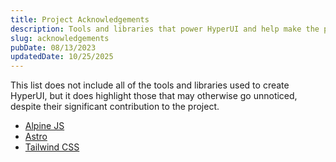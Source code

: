 ```yaml
---
title: Project Acknowledgements
description: Tools and libraries that power HyperUI and help make the project possible.
slug: acknowledgements
pubDate: 08/13/2023
updatedDate: 10/25/2025
---
```



<BaseAd />

This list does not include all of the tools and libraries used to create
HyperUI, but it does highlight those that may otherwise go unnoticed, despite
their significant contribution to the project.

- [Alpine JS](https://alpinejs.dev/)
- [Astro](https://astro.build/)
- [Tailwind CSS](https://tailwindcss.com/)
